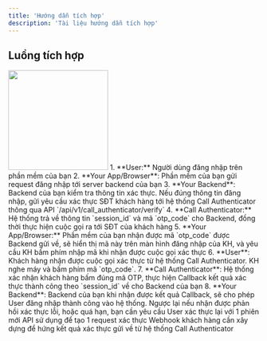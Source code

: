 ```yaml
---
title: 'Hướng dẫn tích hợp'
description: 'Tài liệu hướng dẫn tích hợp'
---
```



## Luồng tích hợp
<img height="200" src="/images/flow.png" />
1. **User:** Người dùng đăng nhập trên phần mềm của bạn
2. **Your App/Browser**: Phần mềm của bạn gửi request đăng nhập tới server backend của bạn
3. **Your Backend**: Backend của bạn kiểm tra thông tin xác thực. Nếu đúng thông tin đăng nhập, gửi yêu cầu xác thực SĐT khách hàng tới hệ thống Call Authenticator thông qua API `/api/v1/call_authenticator/verify`
4. **Call Authenticator:** Hệ thống trả về thông tin `session_id` và mã `otp_code` cho Backend, đồng thời thực hiện cuộc gọi ra tới SĐT của khách hàng
5. **Your App/Browser:** Phần mềm của bạn nhận được mã `otp_code` được Backend gửi về, sẽ hiển thị mã này trên màn hình đăng nhập của KH, và yêu cầu KH bấm phím nhập mã khi nhận được cuộc gọi xác thực
6. **User**: Khách hàng nhận được cuộc gọi xác thực từ hệ thống Call Authenticator. KH nghe máy và bấm phím mã `otp_code`.
7. **Call Authenticator**: Hệ thống xác nhận khách hàng bấm đúng mã OTP, thực hiện Callback kết quả xác thực thành công theo `session_id` về cho Backend của bạn
8. **Your Backend**: Backend của bạn khi nhận được kết quả Callback, sẽ cho phép User đăng nhập thành công vào hệ thống. Ngược lại nếu nhận được phản hồi xác thực lỗi, hoặc quá hạn, bạn cần yêu cầu User xác thực lại với 1 phiên mới

<CardGroup cols={2}>
  <Card
    title="Verify"
    icon="code"
    href="endpoint/verify"
  >
    API sử dụng để tạo 1 request xác thực
  </Card>
  <Card
    title="Webhook"
    icon="webhook"
    href="endpoint/webhook"
  >
    Webhook khách hàng cần xây dựng để hứng kết quả xác thực gửi về từ hệ thống Call Authenticator
  </Card>
</CardGroup>
